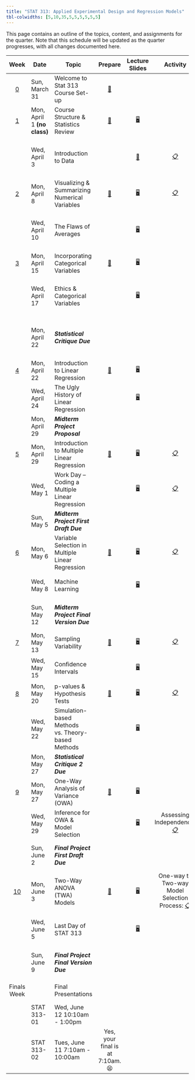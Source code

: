 ```yaml
---
title: "STAT 313: Applied Experimental Design and Regression Models"
tbl-colwidths: [5,10,35,5,5,5,5,5,5]
---
```


This page contains an outline of the topics, content, and assignments for the quarter. Note that this schedule will be updated as the quarter progresses, with all changes documented here.

::: column-screen-inset-right
+-------------------------+-----------------------------+---------------------------------------------------+----------------------------------------------+------------------------------------------------------------------------------------+---------------------------------------------------------------------------------------------------------------------------------------------------------------------+--------------------------------------------------------------------------------------------------------------------------------------+---------------------------------------------------------------------------------------------------------------------------+---------------------------------------------------------------------------------------------------------------------------------------------------------------------------------------------------+
| Week                    | Date                        | Topic                                             | Prepare                                      | Lecture Slides                                                                     | Activity                                                                                                                                                            | Lab                                                                                                                                  | Critique                                                                                                                  | Project                                                                                                                                                                                           |
+:=======================:+=============================+===================================================+:============================================:+:==================================================================================:+:===================================================================================================================================================================:+:====================================================================================================================================:+:=========================================================================================================================:+:=================================================================================================================================================================================================:+
| [0](weeks/week-0.qmd)   | Sun, March 31               | Welcome to Stat 313 Course Set-up                 | [📖](weeks/week-0.qmd "Course Set-up")       |                                                                                    |                                                                                                                                                                     |                                                                                                                                      |                                                                                                                           |                                                                                                                                                                                                   |
+-------------------------+-----------------------------+---------------------------------------------------+----------------------------------------------+------------------------------------------------------------------------------------+---------------------------------------------------------------------------------------------------------------------------------------------------------------------+--------------------------------------------------------------------------------------------------------------------------------------+---------------------------------------------------------------------------------------------------------------------------+---------------------------------------------------------------------------------------------------------------------------------------------------------------------------------------------------+
| [1](weeks/week-1.qmd)   | Mon, April 1 **(no class)** | Course Structure & Statistics Review              | [📖](weeks/week-1.qmd "Week 1 Coursework")   | [🖥](slides/week1-day1-alt.qmd "Week 1 Review Lecture Slides")                      |                                                                                                                                                                     |                                                                                                                                      |                                                                                                                           |                                                                                                                                                                                                   |
+-------------------------+-----------------------------+---------------------------------------------------+----------------------------------------------+------------------------------------------------------------------------------------+---------------------------------------------------------------------------------------------------------------------------------------------------------------------+--------------------------------------------------------------------------------------------------------------------------------------+---------------------------------------------------------------------------------------------------------------------------+---------------------------------------------------------------------------------------------------------------------------------------------------------------------------------------------------+
|                         | Wed, April 3                | Introduction to Data                              |                                              | [🎥](https://www.youtube.com/watch?v=_f3latmOhew "Video on How to Work in Quarto") | [📋](activity/week-1-quarto.qmd "Links to video, textbook, and tutorial resources")                                                                                 | [💻](labs/lab-1.qmd "Lab 1") </br> Due April 8 </br> [Lab 1 Feedback](labs/grading-guides/lab1_feedback.md "Lab 1 Feedback")         |                                                                                                                           |                                                                                                                                                                                                   |
+-------------------------+-----------------------------+---------------------------------------------------+----------------------------------------------+------------------------------------------------------------------------------------+---------------------------------------------------------------------------------------------------------------------------------------------------------------------+--------------------------------------------------------------------------------------------------------------------------------------+---------------------------------------------------------------------------------------------------------------------------+---------------------------------------------------------------------------------------------------------------------------------------------------------------------------------------------------+
| [2](weeks/week-2.qmd)   | Mon, April 8                | Visualizing & Summarizing Numerical Variables     | [📖](weeks/week-2.qmd "Week 2 Coursework")   | [🖥](slides/week2-day1.qmd "Week 2 Review Lecture Slides")                          | [📋](https://bit.ly/week-2-code-along "Code Along Activity")                                                                                                        |                                                                                                                                      |                                                                                                                           |                                                                                                                                                                                                   |
+-------------------------+-----------------------------+---------------------------------------------------+----------------------------------------------+------------------------------------------------------------------------------------+---------------------------------------------------------------------------------------------------------------------------------------------------------------------+--------------------------------------------------------------------------------------------------------------------------------------+---------------------------------------------------------------------------------------------------------------------------+---------------------------------------------------------------------------------------------------------------------------------------------------------------------------------------------------+
|                         | Wed, April 10               | The Flaws of Averages                             |                                              | [🖥](slides/week2-day2.qmd "Week 2 Lab Warm-up Lecture Slides")                     |                                                                                                                                                                     | [💻](labs/lab-2.qmd "Lab 2") </br> Due April 15 </br> [Lab 2 Feedback](labs/grading-guides/lab-2-grading-guide.qmd "Lab 2 Feedback") |                                                                                                                           |                                                                                                                                                                                                   |
+-------------------------+-----------------------------+---------------------------------------------------+----------------------------------------------+------------------------------------------------------------------------------------+---------------------------------------------------------------------------------------------------------------------------------------------------------------------+--------------------------------------------------------------------------------------------------------------------------------------+---------------------------------------------------------------------------------------------------------------------------+---------------------------------------------------------------------------------------------------------------------------------------------------------------------------------------------------+
| [3](weeks/week-3.qmd)   | Mon, April 15               | Incorporating Categorical Variables               | [📖](weeks/week-3.qmd "Week 3 Courswork")    | [🖥](slides/week3-day1.qmd "Week 3 Review Lecture Slides")                          |                                                                                                                                                                     |                                                                                                                                      |                                                                                                                           |                                                                                                                                                                                                   |
+-------------------------+-----------------------------+---------------------------------------------------+----------------------------------------------+------------------------------------------------------------------------------------+---------------------------------------------------------------------------------------------------------------------------------------------------------------------+--------------------------------------------------------------------------------------------------------------------------------------+---------------------------------------------------------------------------------------------------------------------------+---------------------------------------------------------------------------------------------------------------------------------------------------------------------------------------------------+
|                         | Wed, April 17               | Ethics & Categorical Variables                    |                                              | [🖥](slides/week3-day2.qmd "Week 3 Review Lab Slides")                              |                                                                                                                                                                     | [💻](labs/lab-3.qmd "Lab 3") </br> Due April 22 </br> [Lab 3 Feedback](labs/grading-guides/lab-3-grading-guide.qmd "Lab 3 Feedback") |                                                                                                                           |                                                                                                                                                                                                   |
+-------------------------+-----------------------------+---------------------------------------------------+----------------------------------------------+------------------------------------------------------------------------------------+---------------------------------------------------------------------------------------------------------------------------------------------------------------------+--------------------------------------------------------------------------------------------------------------------------------------+---------------------------------------------------------------------------------------------------------------------------+---------------------------------------------------------------------------------------------------------------------------------------------------------------------------------------------------+
|                         | Mon, April 22               | ***Statistical Critique Due***                    |                                              |                                                                                    |                                                                                                                                                                     |                                                                                                                                      | [✍](critique/critique-1.qmd "Statistical Critique 1")\                                                                    |                                                                                                                                                                                                   |
|                         |                             |                                                   |                                              |                                                                                    |                                                                                                                                                                     |                                                                                                                                      | </br> [Statistical Critique 1 Feedback](critique/grading-guides/critique-1-grading.qmd "Statistical Critique 1 Feedback") |                                                                                                                                                                                                   |
+-------------------------+-----------------------------+---------------------------------------------------+----------------------------------------------+------------------------------------------------------------------------------------+---------------------------------------------------------------------------------------------------------------------------------------------------------------------+--------------------------------------------------------------------------------------------------------------------------------------+---------------------------------------------------------------------------------------------------------------------------+---------------------------------------------------------------------------------------------------------------------------------------------------------------------------------------------------+
| [4](weeks/week-4.qmd)   | Mon, April 22               | Introduction to Linear Regression                 | [📖](weeks/week-4.qmd "Week 4 Coursework")   | [🖥](slides/week4-day1.qmd "Week 4 Review Lecture Slides")                          |                                                                                                                                                                     |                                                                                                                                      |                                                                                                                           |                                                                                                                                                                                                   |
+-------------------------+-----------------------------+---------------------------------------------------+----------------------------------------------+------------------------------------------------------------------------------------+---------------------------------------------------------------------------------------------------------------------------------------------------------------------+--------------------------------------------------------------------------------------------------------------------------------------+---------------------------------------------------------------------------------------------------------------------------+---------------------------------------------------------------------------------------------------------------------------------------------------------------------------------------------------+
|                         | Wed, April 24               | The Ugly History of Linear Regression             |                                              | [🖥](slides/week4-day2.qmd "Week 4 Review Lab Slides")                              |                                                                                                                                                                     | [💻](labs/lab-4.qmd "Lab 4") </br> Due April 29 </br>                                                                                |                                                                                                                           |                                                                                                                                                                                                   |
+-------------------------+-----------------------------+---------------------------------------------------+----------------------------------------------+------------------------------------------------------------------------------------+---------------------------------------------------------------------------------------------------------------------------------------------------------------------+--------------------------------------------------------------------------------------------------------------------------------------+---------------------------------------------------------------------------------------------------------------------------+---------------------------------------------------------------------------------------------------------------------------------------------------------------------------------------------------+
|                         | Mon, April 29               | ***Midterm Project Proposal***                    |                                              |                                                                                    |                                                                                                                                                                     |                                                                                                                                      |                                                                                                                           | [📁 STAT 313](project/midterm-proposal-313.qmd "Midterm Project Proposal")                                                                                                                        |
+-------------------------+-----------------------------+---------------------------------------------------+----------------------------------------------+------------------------------------------------------------------------------------+---------------------------------------------------------------------------------------------------------------------------------------------------------------------+--------------------------------------------------------------------------------------------------------------------------------------+---------------------------------------------------------------------------------------------------------------------------+---------------------------------------------------------------------------------------------------------------------------------------------------------------------------------------------------+
| [5](weeks/week-5.qmd)   | Mon, April 29               | Introduction to Multiple Linear Regression        | [📖](weeks/week-5.qmd "Week 5 Coursework")   | [🖥](slides/week5-day1.qmd "Week 5 Review Lecture Slides")                          | [📋](activity/week-5-sample-selection.qmd "Sample Selection & Scope of Inference Activity")                                                                         |                                                                                                                                      |                                                                                                                           |                                                                                                                                                                                                   |
+-------------------------+-----------------------------+---------------------------------------------------+----------------------------------------------+------------------------------------------------------------------------------------+---------------------------------------------------------------------------------------------------------------------------------------------------------------------+--------------------------------------------------------------------------------------------------------------------------------------+---------------------------------------------------------------------------------------------------------------------------+---------------------------------------------------------------------------------------------------------------------------------------------------------------------------------------------------+
|                         | Wed, May 1                  | Work Day -- Coding a Multiple Linear Regression   |                                              | [🖥](slides/week5-day2.qmd "Midterm Project Warm-up Slides")                        | [📋](activity/week-5-model-justification.qmd "Model Justification Critique")                                                                                        |                                                                                                                                      |                                                                                                                           |                                                                                                                                                                                                   |
+-------------------------+-----------------------------+---------------------------------------------------+----------------------------------------------+------------------------------------------------------------------------------------+---------------------------------------------------------------------------------------------------------------------------------------------------------------------+--------------------------------------------------------------------------------------------------------------------------------------+---------------------------------------------------------------------------------------------------------------------------+---------------------------------------------------------------------------------------------------------------------------------------------------------------------------------------------------+
|                         | Sun, May 5                  | ***Midterm Project First Draft Due***             |                                              |                                                                                    |                                                                                                                                                                     |                                                                                                                                      |                                                                                                                           | Grading Rubric: [✅](project/midterm-project-grading-rubric.qmd "Midterm Project Grading Rubric")                                                                                                 |
+-------------------------+-----------------------------+---------------------------------------------------+----------------------------------------------+------------------------------------------------------------------------------------+---------------------------------------------------------------------------------------------------------------------------------------------------------------------+--------------------------------------------------------------------------------------------------------------------------------------+---------------------------------------------------------------------------------------------------------------------------+---------------------------------------------------------------------------------------------------------------------------------------------------------------------------------------------------+
| [6](weeks/week-6.qmd)   | Mon, May 6                  | Variable Selection in Multiple Linear Regression  | [📖](weeks/week-6.qmd "Week 6 Coursework")   | [🖥](slides/week6-day1.qmd "Week 6 Review Lecture Slides")                          | [📋](activity/week-6-model-selection.qmd "Model Selection Activity")                                                                                                |                                                                                                                                      |                                                                                                                           |                                                                                                                                                                                                   |
+-------------------------+-----------------------------+---------------------------------------------------+----------------------------------------------+------------------------------------------------------------------------------------+---------------------------------------------------------------------------------------------------------------------------------------------------------------------+--------------------------------------------------------------------------------------------------------------------------------------+---------------------------------------------------------------------------------------------------------------------------+---------------------------------------------------------------------------------------------------------------------------------------------------------------------------------------------------+
|                         | Wed, May 8                  | Machine Learning                                  |                                              | [🖥](slides/week6-day2.qmd "Week 6 Lab Review Slides")                              |                                                                                                                                                                     | [💻](labs/lab-6.qmd "Lab 6") </br> Due May 13 </br>                                                                                  |                                                                                                                           |                                                                                                                                                                                                   |
+-------------------------+-----------------------------+---------------------------------------------------+----------------------------------------------+------------------------------------------------------------------------------------+---------------------------------------------------------------------------------------------------------------------------------------------------------------------+--------------------------------------------------------------------------------------------------------------------------------------+---------------------------------------------------------------------------------------------------------------------------+---------------------------------------------------------------------------------------------------------------------------------------------------------------------------------------------------+
|                         | Sun, May 12                 | ***Midterm Project Final Version Due***           |                                              |                                                                                    |                                                                                                                                                                     |                                                                                                                                      |                                                                                                                           | Instructions: [📁](project/midterm-project-directions.qmd "Midterm Project Instructions") </br> Grading Rubric: [✅](project/midterm-project-grading-rubric.qmd "Midterm Project Grading Rubric") |
+-------------------------+-----------------------------+---------------------------------------------------+----------------------------------------------+------------------------------------------------------------------------------------+---------------------------------------------------------------------------------------------------------------------------------------------------------------------+--------------------------------------------------------------------------------------------------------------------------------------+---------------------------------------------------------------------------------------------------------------------------+---------------------------------------------------------------------------------------------------------------------------------------------------------------------------------------------------+
| [7](weeks/week-7.qmd)   | Mon, May 13                 | Sampling Variability                              | [📖](weeks/week-7.qmd "Week 7 Coursework")   | [🖥](slides/week7-day1.qmd "Week 7 Review Lecture Slides")                          | [📋](activity/week-7-sampling-activity.qmd "Exploring Sampling Concepts")                                                                                           |                                                                                                                                      |                                                                                                                           |                                                                                                                                                                                                   |
+-------------------------+-----------------------------+---------------------------------------------------+----------------------------------------------+------------------------------------------------------------------------------------+---------------------------------------------------------------------------------------------------------------------------------------------------------------------+--------------------------------------------------------------------------------------------------------------------------------------+---------------------------------------------------------------------------------------------------------------------------+---------------------------------------------------------------------------------------------------------------------------------------------------------------------------------------------------+
|                         | Wed, May 15                 | Confidence Intervals                              |                                              | [🖥](slides/week7-day2.qmd "Week 7 Lab Review Slides")                              |                                                                                                                                                                     | [💻](labs/lab-7.qmd "Lab 7") </br> Due May 20 </br>                                                                                  |                                                                                                                           |                                                                                                                                                                                                   |
+-------------------------+-----------------------------+---------------------------------------------------+----------------------------------------------+------------------------------------------------------------------------------------+---------------------------------------------------------------------------------------------------------------------------------------------------------------------+--------------------------------------------------------------------------------------------------------------------------------------+---------------------------------------------------------------------------------------------------------------------------+---------------------------------------------------------------------------------------------------------------------------------------------------------------------------------------------------+
| [8](weeks/week-8.qmd)   | Mon, May 20                 | p-values & Hypothesis Tests                       | [📖](weeks/week-8.qmd "Week 8 Coursework")   | [🖥](slides/week8-day1.qmd "Week 8 Review Lecture Slides")                          | [📋](activity/week-8-grade-check.qmd "Grade Check-in")                                                                                                              |                                                                                                                                      |                                                                                                                           |                                                                                                                                                                                                   |
+-------------------------+-----------------------------+---------------------------------------------------+----------------------------------------------+------------------------------------------------------------------------------------+---------------------------------------------------------------------------------------------------------------------------------------------------------------------+--------------------------------------------------------------------------------------------------------------------------------------+---------------------------------------------------------------------------------------------------------------------------+---------------------------------------------------------------------------------------------------------------------------------------------------------------------------------------------------+
|                         | Wed, May 22                 | Simulation-based Methods vs. Theory-based Methods |                                              | [🖥](slides/week8-day2.qmd "Week 8 Lab Review Slides")                              |                                                                                                                                                                     | [💻](labs/lab-8.qmd "Lab 8") </br> Due May 27 </br>                                                                                  |                                                                                                                           |                                                                                                                                                                                                   |
+-------------------------+-----------------------------+---------------------------------------------------+----------------------------------------------+------------------------------------------------------------------------------------+---------------------------------------------------------------------------------------------------------------------------------------------------------------------+--------------------------------------------------------------------------------------------------------------------------------------+---------------------------------------------------------------------------------------------------------------------------+---------------------------------------------------------------------------------------------------------------------------------------------------------------------------------------------------+
|                         | Mon, May 27                 | ***Statistical Critique 2*** ***Due***            |                                              |                                                                                    |                                                                                                                                                                     |                                                                                                                                      | [✍](critique/critique-2.qmd "Statistical Critique 2")                                                                     |                                                                                                                                                                                                   |
+-------------------------+-----------------------------+---------------------------------------------------+----------------------------------------------+------------------------------------------------------------------------------------+---------------------------------------------------------------------------------------------------------------------------------------------------------------------+--------------------------------------------------------------------------------------------------------------------------------------+---------------------------------------------------------------------------------------------------------------------------+---------------------------------------------------------------------------------------------------------------------------------------------------------------------------------------------------+
| [9](weeks/week-9.qmd)   | Mon, May 27                 | One-Way Analysis of Variance (OWA)                | [📖](weeks/week-9.qmd "Week 9 Coursework")   | [🖥](slides/week9-day1.qmd "One-way ANOVA Review")                                  | \                                                                                                                                                                   |                                                                                                                                      |                                                                                                                           |                                                                                                                                                                                                   |
+-------------------------+-----------------------------+---------------------------------------------------+----------------------------------------------+------------------------------------------------------------------------------------+---------------------------------------------------------------------------------------------------------------------------------------------------------------------+--------------------------------------------------------------------------------------------------------------------------------------+---------------------------------------------------------------------------------------------------------------------------+---------------------------------------------------------------------------------------------------------------------------------------------------------------------------------------------------+
|                         | Wed, May 29                 | Inference for OWA & Model Selection               |                                              | [🖥](slides/week9-day2.qmd "Coding a One-way ANOVA")                                | Assessing Independence: [📋](project/final-project-help/assess_independence.qmd "Help on Assessing Independence")                                                   |                                                                                                                                      |                                                                                                                           |                                                                                                                                                                                                   |
+-------------------------+-----------------------------+---------------------------------------------------+----------------------------------------------+------------------------------------------------------------------------------------+---------------------------------------------------------------------------------------------------------------------------------------------------------------------+--------------------------------------------------------------------------------------------------------------------------------------+---------------------------------------------------------------------------------------------------------------------------+---------------------------------------------------------------------------------------------------------------------------------------------------------------------------------------------------+
|                         | Sun, June 2                 | ***Final Project First Draft Due***               |                                              |                                                                                    |                                                                                                                                                                     |                                                                                                                                      |                                                                                                                           | Instructions: [📁](project/final-project-directions.qmd "Final Project Directions") </br> Grading Rubric: [✅](project/final-project-grading-rubric.qmd "Final Project Grading Rubric")           |
+-------------------------+-----------------------------+---------------------------------------------------+----------------------------------------------+------------------------------------------------------------------------------------+---------------------------------------------------------------------------------------------------------------------------------------------------------------------+--------------------------------------------------------------------------------------------------------------------------------------+---------------------------------------------------------------------------------------------------------------------------+---------------------------------------------------------------------------------------------------------------------------------------------------------------------------------------------------+
| [10](weeks/week-10.qmd) | Mon, June 3                 | Two-Way ANOVA (TWA) Models                        | [📖](weeks/week-10.qmd "Week 10 Coursework") | [🖥](slides/week10-day1.qmd "Week 10 Review Slides")                                | One-way to Two-way Model Selection Process: [📋](project/final-project-help/owa-to-twa-model-selection-process.qmd "Model Selection Process for the Final Project") |                                                                                                                                      |                                                                                                                           |                                                                                                                                                                                                   |
+-------------------------+-----------------------------+---------------------------------------------------+----------------------------------------------+------------------------------------------------------------------------------------+---------------------------------------------------------------------------------------------------------------------------------------------------------------------+--------------------------------------------------------------------------------------------------------------------------------------+---------------------------------------------------------------------------------------------------------------------------+---------------------------------------------------------------------------------------------------------------------------------------------------------------------------------------------------+
|                         | Wed, June 5                 | Last Day of STAT 313                              |                                              | [🖥](slides/week10-day2.qmd "Final Class Debrief")                                  |                                                                                                                                                                     |                                                                                                                                      |                                                                                                                           | What **should not** be in your project: [📋](project/final-project-help/no-gos.qmd "Things that don't belong in your report!")                                                                    |
+-------------------------+-----------------------------+---------------------------------------------------+----------------------------------------------+------------------------------------------------------------------------------------+---------------------------------------------------------------------------------------------------------------------------------------------------------------------+--------------------------------------------------------------------------------------------------------------------------------------+---------------------------------------------------------------------------------------------------------------------------+---------------------------------------------------------------------------------------------------------------------------------------------------------------------------------------------------+
|                         | Sun, June 9                 | ***Final Project Final Version Due***             |                                              |                                                                                    |                                                                                                                                                                     |                                                                                                                                      |                                                                                                                           | Instructions: [📁](project/final-project-directions.qmd "Final Project Directions") </br> Grading Rubric: [✅](project/final-project-grading-rubric.qmd "Final Project Grading Rubric")           |
+-------------------------+-----------------------------+---------------------------------------------------+----------------------------------------------+------------------------------------------------------------------------------------+---------------------------------------------------------------------------------------------------------------------------------------------------------------------+--------------------------------------------------------------------------------------------------------------------------------------+---------------------------------------------------------------------------------------------------------------------------+---------------------------------------------------------------------------------------------------------------------------------------------------------------------------------------------------+
| Finals Week             |                             | Final Presentations                               |                                              |                                                                                    |                                                                                                                                                                     |                                                                                                                                      |                                                                                                                           | Presentation Instructions:[📁](project/final-presentations/presentation-instructions.qmd "Final Presentation Instructions")                                                                       |
+-------------------------+-----------------------------+---------------------------------------------------+----------------------------------------------+------------------------------------------------------------------------------------+---------------------------------------------------------------------------------------------------------------------------------------------------------------------+--------------------------------------------------------------------------------------------------------------------------------------+---------------------------------------------------------------------------------------------------------------------------+---------------------------------------------------------------------------------------------------------------------------------------------------------------------------------------------------+
|                         | STAT 313-01                 | Wed, June 12 10:10am - 1:00pm                     |                                              |                                                                                    |                                                                                                                                                                     |                                                                                                                                      |                                                                                                                           |                                                                                                                                                                                                   |
+-------------------------+-----------------------------+---------------------------------------------------+----------------------------------------------+------------------------------------------------------------------------------------+---------------------------------------------------------------------------------------------------------------------------------------------------------------------+--------------------------------------------------------------------------------------------------------------------------------------+---------------------------------------------------------------------------------------------------------------------------+---------------------------------------------------------------------------------------------------------------------------------------------------------------------------------------------------+
|                         | STAT 313-02                 | Tues, June 11 7:10am - 10:00am                    | Yes, your final is at 7:10am. 😫             |                                                                                    |                                                                                                                                                                     |                                                                                                                                      |                                                                                                                           |                                                                                                                                                                                                   |
+-------------------------+-----------------------------+---------------------------------------------------+----------------------------------------------+------------------------------------------------------------------------------------+---------------------------------------------------------------------------------------------------------------------------------------------------------------------+--------------------------------------------------------------------------------------------------------------------------------------+---------------------------------------------------------------------------------------------------------------------------+---------------------------------------------------------------------------------------------------------------------------------------------------------------------------------------------------+
:::
